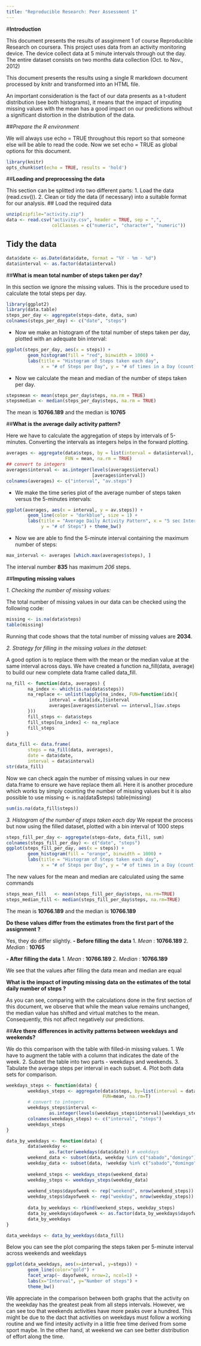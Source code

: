 ```yaml
---
title: "Reproducible Research: Peer Assessment 1"
---
```


#**Introduction**

This document presents the results of assginment 1 of course Reproducible Research on coursera. This project uses data from an activity monitoring device. The device collect data at 5 minute intervals through out the day. The entire dataset consists on two months data collection (Oct. to Nov., 2012)

This document presents the results using a single R markdown document processed by knitr and transformed into an HTML file.

An important consideration is the fact of our data presents as a t-student distribution (see both histograms), it means that the impact of imputing missing values with the mean has a good impact on our predictions without a significant distortion in the distribution of the data.

##*Prepare the R environment*

We will always use echo = TRUE throughout this report so that someone else will be able to read the code.
Now we set echo = TRUE as global options for this document.
```r
library(knitr)
opts_chunk$set(echo = TRUE, results = 'hold')
```

##**Loading and preprocessing the data**

This section can be splitted into two different parts:
        1. Load the data (read.csv()).
        2. Clean or tidy the data (if necessary) into a             suitable format for our analysis.
## Load the required data
```r
unzip(zipfile="activity.zip")
data <- read.csv("activity.csv", header = TRUE, sep = ",", 
                 colClasses = c("numeric", "character", "numeric"))
```

## Tidy the data
```r
data$date <- as.Date(data$date, format = "%Y - %m - %d")
data$interval <- as.factor(data$interval)
```

##**What is mean total number of steps taken per day?**

In this section we ignore the missing values.
This is the procedure used to calculate the total steps per day.
```r
library(ggplot2)
library(data.table)
steps_per_day <- aggregate(steps~date, data, sum)
colnames(steps_per_day) <- c("date", "steps")
```

- Now we make an histogram of the total number of steps taken per day, plotted with an adequate bin interval:
```r
ggplot(steps_per_day, aes(x = steps)) + 
        geom_histogram(fill = "red", binwidth = 1000) +
        labs(title = "Histogram of Steps taken each day",
             x = "# of Steps per Day", y = "# of times in a Day (count)") + theme_bw()
```

- Now we calculate the mean and median of the number of steps taken per day.
```r
stepsmean <- mean(steps_per_day$steps, na.rm = TRUE)
stepsmedian <- median(steps_per_day$steps, na.rm = TRUE)
```

The mean is **10766.189** and the median is **10765**

##**What is the average daily activity pattern?**

Here we have to calculate the aggregation of steps by intervals of 5-minutes.
Converting the intervals as integers helps in the forward plotting.

```r
averages <- aggregate(data$steps, by = list(interval = data$interval),
                      FUN = mean, na.rm = TRUE)
## convert to integers
averages$interval <- as.integer(levels(averages$interval)
                                [averages$interval])
colnames(averages) <- c("interval", "av.steps")
```

- We make the time series plot of the average number of steps taken versus the 5-minutes intervals:
```r
ggplot(averages, aes(x = interval, y = av.steps)) +
        geom_line(color = "darkblue", size = 1) +
        labs(title = "Average Daily Activity Pattern", x = "5 sec Interval", 
             y = "# of Steps") + theme_bw()
```

- Now we are able to find the 5-minute interval containing the maximum number of steps:
```r
max_interval <- averages [which.max(averages$steps), ]
```

The interval number **835** has maximum *206* steps.

##**Imputing missing values**

*1. Checking the number of missing values:*

The total number of missing values in our data can be checked using the following code:
```r
missing <- is.na(data$steps)
table(missing)
```
Running that code shows that the total number of missing values are **2034**.

*2. Strategy for filling in the missing values in the dataset:*

A good option is to  replace them with the mean or the median value at the same interval across days.
We have created a function na_fill(data, average) to build our new complete data frame called data_fill.

```r
na_fill <- function(data, averages) {
        na_index <- which(is.na(data$steps))
        na_replace <- unlist(lapply(na_index, FUN=function(idx){
                interval = data[idx,]$interval
                averages[averages$interval == interval,]$av.steps
        }))
        fill_steps <- data$steps
        fill_steps[na_index] <- na_replace
        fill_steps
}

data_fill <- data.frame(  
        steps = na_fill(data, averages),  
        date = data$date,  
        interval = data$interval)
str(data_fill)
```

Now we can check again the number of missing values in our new data.frame to ensure we have replace them all. Here it is another procedure which works by simply counting the number of missing values but it is also possible to use missing <- is.na(data$steps)
table(missing) 

```r
sum(is.na(data_fill$steps))
```

*3. Histogram of the number of steps taken each day*
We repeat the process but now using the filled dataset, plotted with a bin interval of 1000 steps

```r
steps_fill_per_day <- aggregate(steps~date, data_fill, sum)
colnames(steps_fill_per_day) <- c("date", "steps")
ggplot(steps_fill_per_day, aes(x = steps)) + 
        geom_histogram(fill = "orange", binwidth = 1000) +
        labs(title = "Histogram of Steps taken each day",
             x = "# of Steps per Day", y = "# of times in a Day (count)") + theme_bw()
```

The new values for the mean and median are calculated using the same commands

```r
steps_mean_fill   <- mean(steps_fill_per_day$steps, na.rm=TRUE)
steps_median_fill <- median(steps_fill_per_day$steps, na.rm=TRUE)
```
The mean is **10766.189** and the median is **10766.189**

**Do these values differ from the estimates from the first part of the assignment ?**

Yes, they do differ slightly.
**- Before filling the data**
        1. *Mean* : **10766.189**
        2. *Median* : **10765**
        
**- After filling the data**
        1. *Mean* : **10766.189**
        2. *Median* : **10766.189**

We see that the values after filling the data mean and median are equal

**What is the impact of imputing missing data on the estimates of the total daily number of steps ?**

As you can see, comparing with the calculations done in the first section of this document, we observe that while the mean value remains unchanged, the median value has shifted and virtual matches to the mean.
Consequently, this not affect negatively our predictions.

##**Are there differences in activity patterns between weekdays and weekends?**

We do this comparison with the table with filled-in missing values.
1. We have to augment the table with a column that indicates the date of the week.
2. Subset the table into two parts - weekdays and weekends.
3. Tabulate the average steps per interval in each subset.
4. Plot both data sets for comparison.

```r
weekdays_steps <- function(data) {
        weekdays_steps <- aggregate(data$steps, by=list(interval = data$interval),
                                    FUN=mean, na.rm=T)
        # convert to integers
        weekdays_steps$interval <- 
                as.integer(levels(weekdays_steps$interval)[weekdays_steps$interval])
        colnames(weekdays_steps) <- c("interval", "steps")
        weekdays_steps
}

data_by_weekdays <- function(data) {
        data$weekday <- 
                as.factor(weekdays(data$date)) # weekdays
        weekend_data <- subset(data, weekday %in% c("sabado","domingo"))
        weekday_data <- subset(data, !weekday %in% c("sabado","domingo"))
        
        weekend_steps <- weekdays_steps(weekend_data)
        weekday_steps <- weekdays_steps(weekday_data)
        
        weekend_steps$dayofweek <- rep("weekend", nrow(weekend_steps))
        weekday_steps$dayofweek <- rep("weekday", nrow(weekday_steps))
        
        data_by_weekdays <- rbind(weekend_steps, weekday_steps)
        data_by_weekdays$dayofweek <- as.factor(data_by_weekdays$dayofweek)
        data_by_weekdays
}

data_weekdays <- data_by_weekdays(data_fill)
```

Below you can see the plot comparing the steps taken per 5-minute interval across weekends and weekdays

```r
ggplot(data_weekdays, aes(x=interval, y=steps)) + 
        geom_line(color="gold") + 
        facet_wrap(~ dayofweek, nrow=2, ncol=1) +
        labs(x="Interval", y="Number of steps") +
        theme_bw()
```

We appreciate in the comparison between both graphs that the activity on the weekday has the greatest peak from all steps intervals. However, we can see too that weekends activities have more peaks over a hundred. This might be due to the dact that activities on weekdays must follow a working routine and we find intesity activity in a little free time derived from some sport maybe. In the other hand, at weekend we can see better distribution of effort along the time.